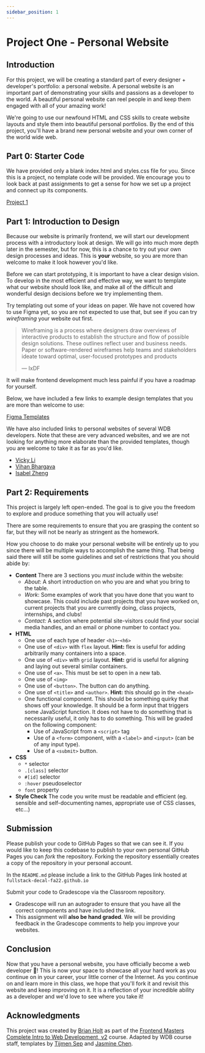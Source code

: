 ```yaml
---
sidebar_position: 1
---
```


# Project One - Personal Website

## Introduction

For this project, we will be creating a standard part of every designer + developer's portfolio: a personal website.
A personal website is an important part of demonstrating your skills and passions as a developer to the world.
A beautiful personal website can reel people in and keep them engaged with all of your amazing work!

We're going to use our newfound HTML and CSS skills to create website layouts
and style them into beautiful personal portfolios. By the end of this project, you'll have a brand new personal
website and your own corner of the world wide web. 

## Part 0: Starter Code

We have provided only a blank index.html and styles.css file for you.
Since this is a project, no template code will be provided. We encourage you to look back at past assignments
to get a sense for how we set up a project and connect up its components.

[Project 1](https://classroom.github.com/a/nR2v8Nj6)

## Part 1: Introduction to Design

Because our website is primarily frontend, we will start our development process with a introductory 
look at design. We will go into much more depth later in the semester, but for now, this is a chance
to try out your own design processes and ideas. This is **your** website, so you are more than welcome
to make it look however you'd like.

Before we can start prototyping, it is important to have a clear design vision. 
To develop in the most efficient and effective way, we want to template what our website should look like,
and make all of the difficult and wonderful design decisions before we try implementing them.

Try templating out some of your ideas on paper. We have not covered how to use Figma yet, so you are not expected
to use that, but see if you can try _wireframing_ your website out first. 

> Wireframing is a process where designers draw overviews of interactive products to establish the structure 
> and flow of possible design solutions. 
> These outlines reflect user and business needs. 
> Paper or software-rendered wireframes help teams and stakeholders ideate toward optimal, 
> user-focused prototypes and products
>
> — IxDF

It will make frontend development much less painful if you have a roadmap for yourself. 

Below, we have included a few links to example design templates that you are more than welcome to use:

[Figma Templates](https://www.figma.com/file/l8wZgVAFvc4cyVynEGmYUI/WDB-Project-1-Site-Templates?node-id=0%3A1)

We have also included links to personal websites of several WDB developers. Note that these are very
advanced websites, and we are not looking for anything more elaborate than the provided templates,
though you are welcome to take it as far as you'd like.

- [Vicky Li](https://vickyli.me)
- [Vihan Bhargava](https://vihan.org/)
- [Isabel Zheng](https://zhengisabel.cargo.site/)

## Part 2: Requirements

This project is largely left open-ended. The goal is to give you the freedom to explore and produce
something that you will actually use! 

There are some requirements to ensure that you are grasping the content so far, but they will
not be nearly as stringent as the homework.

How you choose to do make your personal website will be entirely up to you since
there will be multiple ways to accomplish the same thing. That being said there
will still be some guidelines and set of restrictions that you should abide by:

- **Content** There are 3 sections you _must_ include within the website:
  - _About_: A short introduction on who you are and what you bring to the
    table.
  - _Work_: Some examples of work that you have done that you want to showcase.
    This could include past projects that you have worked on, current
    projects that you are currently doing, class projects, internships, and
    clubs!
  - _Contact:_ A section where potential site-visitors could find your social
    media handles, and an email or phone number to contact you.
- **HTML**
  - One use of each type of header `<h1>`-`<h6>` 
  - One use of `<div>` with `flex` layout. **Hint:** flex is useful for adding arbitrarily many containers into a space.
  - One use of `<div>` with `grid` layout. **Hint:** grid is useful for aligning and laying out several similar containers.
  - One use of `<a>`. This must be set to open in a new tab.
  - One use of `<img>`
  - One use of `<button>`. The button can do anything.
  - One use of `<title>` and `<author>`. **Hint:** this should go in the `<head>`
  - One functional component. This should be something quirky that shows off your knowledge. It should be a form input
  that triggers some JavaScript function. It does not have to do something that is necessarily useful, 
  it only has to do something. This will be graded on the following component:
    - Use of JavaScript from a `<script>` tag
    - Use of a `<form>` component, with a `<label>` and `<input>` (can be of any input type).
    - Use of a `<submit>` button.
- **CSS**
  - `*` selector
  - `.[class]` selector
  - `#[id]` selector
  - `:hover` pseudoselector
  - `font` property
- **Style Check** The code you write must be readable and efficient (eg. sensible and self-documenting
  names, appropriate use of CSS classes, etc...)

## Submission

Please publish your code to GitHub Pages so that we can see it. If you would like to keep this codebase
to publish to your own personal GitHub Pages you can _fork_ the repository. Forking the repository essentially
creates a copy of the repository in your personal account. 

In the `README.md` please include a link to the GitHub Pages link hosted at `fullstack-decal-fa22.github.io`

Submit your code to Gradescope via the Classroom repository.
- Gradescope will run an autograder to ensure that you have all the correct components and have included the link.
- This assignment will **also be hand graded**. We will be providing feedback in the Gradescope comments
to help you improve your websites.

## Conclusion

Now that you have a personal website, you have officially become a web developer 🎉! 
This is now your space to showcase all your hard work as you continue on in your career, your little corner of the Internet.
As you continue on and learn more in this class, we hope that you'll fork it and revisit this website and keep improving on it.
It is a reflection of your incredible ability as a developer and we'd love to see where you take it!

## Acknowledgments

This project was created by [Brian Holt](https://www.linkedin.com/in/btholt/) as
part of the [Frontend Masters](https://frontendmasters.com/courses/)
[Complete Intro to Web Development, v2](https://frontendmasters.com/courses/web-development-v2/)
course. Adapted by WDB course staff, templates by
[Tijmen Sep](https://www.linkedin.com/in/tijmen-sep-582469175/) and
[Jasmine Chen](https://www.linkedin.com/in/jasmine-chen-8894901b6/).
